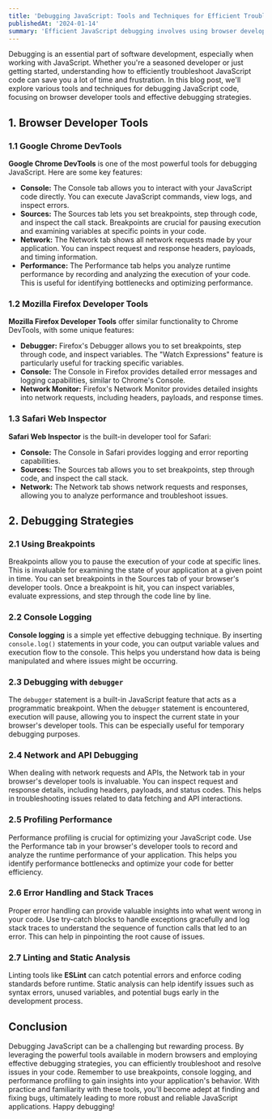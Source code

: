 ```yaml
---
title: 'Debugging JavaScript: Tools and Techniques for Efficient Troubleshooting'
publishedAt: '2024-01-14'
summary: 'Efficient JavaScript debugging involves using browser developer tools like Chrome DevTools and Firefox Developer Tools, employing strategies such as breakpoints, console logging, and performance profiling to identify and resolve issues effectively.'
---
```


Debugging is an essential part of software development, especially when working with JavaScript. Whether you're a seasoned developer or just getting started, understanding how to efficiently troubleshoot JavaScript code can save you a lot of time and frustration. In this blog post, we'll explore various tools and techniques for debugging JavaScript code, focusing on browser developer tools and effective debugging strategies.

## 1. Browser Developer Tools

### 1.1 Google Chrome DevTools

**Google Chrome DevTools** is one of the most powerful tools for debugging JavaScript. Here are some key features:

- **Console:** The Console tab allows you to interact with your JavaScript code directly. You can execute JavaScript commands, view logs, and inspect errors.
- **Sources:** The Sources tab lets you set breakpoints, step through code, and inspect the call stack. Breakpoints are crucial for pausing execution and examining variables at specific points in your code.
- **Network:** The Network tab shows all network requests made by your application. You can inspect request and response headers, payloads, and timing information.
- **Performance:** The Performance tab helps you analyze runtime performance by recording and analyzing the execution of your code. This is useful for identifying bottlenecks and optimizing performance.

### 1.2 Mozilla Firefox Developer Tools

**Mozilla Firefox Developer Tools** offer similar functionality to Chrome DevTools, with some unique features:

- **Debugger:** Firefox's Debugger allows you to set breakpoints, step through code, and inspect variables. The "Watch Expressions" feature is particularly useful for tracking specific variables.
- **Console:** The Console in Firefox provides detailed error messages and logging capabilities, similar to Chrome's Console.
- **Network Monitor:** Firefox's Network Monitor provides detailed insights into network requests, including headers, payloads, and response times.

### 1.3 Safari Web Inspector

**Safari Web Inspector** is the built-in developer tool for Safari:

- **Console:** The Console in Safari provides logging and error reporting capabilities.
- **Sources:** The Sources tab allows you to set breakpoints, step through code, and inspect the call stack.
- **Network:** The Network tab shows network requests and responses, allowing you to analyze performance and troubleshoot issues.

## 2. Debugging Strategies

### 2.1 Using Breakpoints

Breakpoints allow you to pause the execution of your code at specific lines. This is invaluable for examining the state of your application at a given point in time. You can set breakpoints in the Sources tab of your browser's developer tools. Once a breakpoint is hit, you can inspect variables, evaluate expressions, and step through the code line by line.

### 2.2 Console Logging

**Console logging** is a simple yet effective debugging technique. By inserting `console.log()` statements in your code, you can output variable values and execution flow to the console. This helps you understand how data is being manipulated and where issues might be occurring.

### 2.3 Debugging with `debugger`

The `debugger` statement is a built-in JavaScript feature that acts as a programmatic breakpoint. When the `debugger` statement is encountered, execution will pause, allowing you to inspect the current state in your browser's developer tools. This can be especially useful for temporary debugging purposes.

### 2.4 Network and API Debugging

When dealing with network requests and APIs, the Network tab in your browser's developer tools is invaluable. You can inspect request and response details, including headers, payloads, and status codes. This helps in troubleshooting issues related to data fetching and API interactions.

### 2.5 Profiling Performance

Performance profiling is crucial for optimizing your JavaScript code. Use the Performance tab in your browser's developer tools to record and analyze the runtime performance of your application. This helps you identify performance bottlenecks and optimize your code for better efficiency.

### 2.6 Error Handling and Stack Traces

Proper error handling can provide valuable insights into what went wrong in your code. Use try-catch blocks to handle exceptions gracefully and log stack traces to understand the sequence of function calls that led to an error. This can help in pinpointing the root cause of issues.

### 2.7 Linting and Static Analysis

Linting tools like **ESLint** can catch potential errors and enforce coding standards before runtime. Static analysis can help identify issues such as syntax errors, unused variables, and potential bugs early in the development process.

## Conclusion

Debugging JavaScript can be a challenging but rewarding process. By leveraging the powerful tools available in modern browsers and employing effective debugging strategies, you can efficiently troubleshoot and resolve issues in your code. Remember to use breakpoints, console logging, and performance profiling to gain insights into your application's behavior. With practice and familiarity with these tools, you'll become adept at finding and fixing bugs, ultimately leading to more robust and reliable JavaScript applications. Happy debugging!
